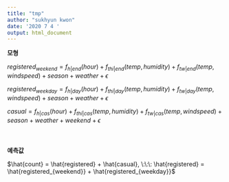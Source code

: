 ```yaml
---
title: "tmp"
author: "sukhyun kwon"
date: '2020 7 4 '
output: html_document
---
```



**모형**

$registered_{weekend} = f_{h|end}(hour) + f_{thi|end}(temp, humidity) + f_{tw|end}(temp, windspeed) + season + weather + \epsilon$

$registered_{weekday} = f_{h|day}(hour) + f_{thi|day}(temp, humidity) + f_{tw|day}(temp, windspeed) + season + weather + \epsilon$

$casual = f_{h|cas}(hour) + f_{thi|cas}(temp, humidity) + f_{tw|cas}(temp, windspeed) + season + weather + weekend + \epsilon$
<br>  
<br>  
**예측값**

$\hat{count} = \hat{registered} + \hat{casual}, \:\:\: \hat{registered} = \hat{registered_{weekend}} + \hat{registered_{weekday}}$
<br>  
<br>  